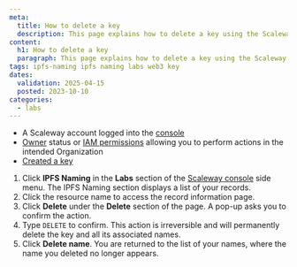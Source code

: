 ```yaml
---
meta:
  title: How to delete a key
  description: This page explains how to delete a key using the Scaleway console
content:
  h1: How to delete a key
  paragraph: This page explains how to delete a key using the Scaleway console
tags: ipfs-naming ipfs naming labs web3 key
dates:
  validation: 2025-04-15
  posted: 2023-10-10
categories:
  - labs
---
```


<Macro id="requirements" />

- A Scaleway account logged into the [console](https://console.scaleway.com)
- [Owner](/identity-and-access-management/iam/concepts/#owner) status or [IAM permissions](/identity-and-access-management/iam/concepts/#permission) allowing you to perform actions in the intended Organization
- [Created a key](/labs/ipfs-naming/how-to/create-key)

1. Click **IPFS Naming** in the **Labs** section of the [Scaleway console](https://console.scaleway.com) side menu. The IPFS Naming section displays a list of your records.
2. Click the resource name to access the record information page.
3. Click **Delete** under the **Delete** section of the page. A pop-up asks you to confirm the action.
4. Type `DELETE` to confirm.
    <Message type="important">
        This action is irreversible and will permanently delete the key and all its associated names.
    </Message>
5. Click **Delete name**. You are returned to the list of your names, where the name you deleted no longer appears.


